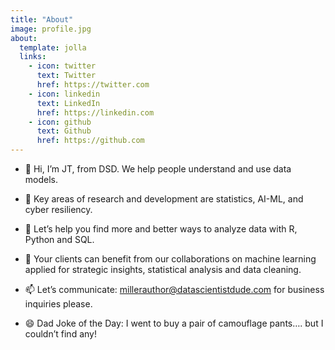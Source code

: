 ```yaml
---
title: "About"
image: profile.jpg
about:
  template: jolla
  links:
    - icon: twitter
      text: Twitter
      href: https://twitter.com
    - icon: linkedin
      text: LinkedIn
      href: https://linkedin.com
    - icon: github
      text: Github
      href: https://github.com
---
```


-   👋 Hi, I’m JT, from DSD. We help people understand and use data models.

-   👀 Key areas of research and development are statistics, AI-ML, and cyber resiliency.

-   🌱 Let's help you find more and better ways to analyze data with R, Python and SQL.

-   💞️ Your clients can benefit from our collaborations on machine learning applied for strategic insights, statistical analysis and data cleaning.

-   📫 Let's communicate: [millerauthor\@datascientistdude.com](mailto:millerauthor@datascientistdude.com) for business inquiries please.

-   😄 Dad Joke of the Day: I went to buy a pair of camouflage pants.... but I couldn't find any!
